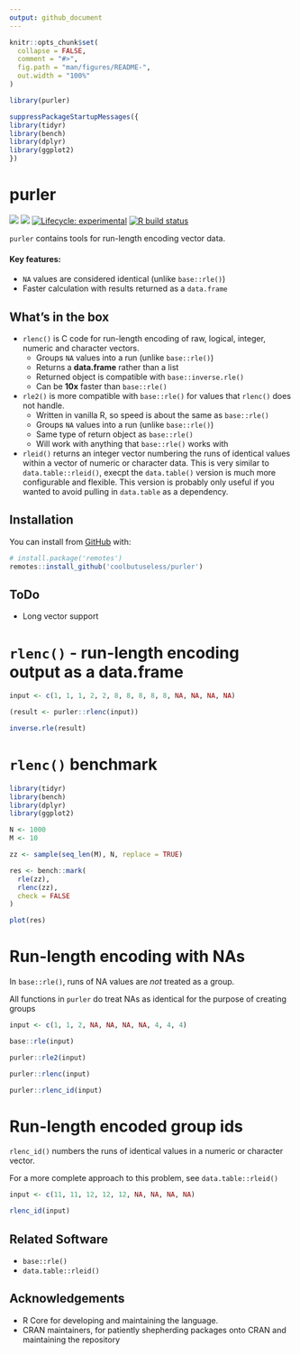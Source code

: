 ```yaml
---
output: github_document
---
```


<!-- README.md is generated from README.Rmd. Please edit that file -->

```r
knitr::opts_chunk$set(
  collapse = FALSE,
  comment = "#>",
  fig.path = "man/figures/README-",
  out.width = "100%"
)

library(purler)

suppressPackageStartupMessages({
library(tidyr)
library(bench)
library(dplyr)
library(ggplot2)
})
```

# purler


<!-- badges: start -->
![](https://img.shields.io/badge/cool-useless-green.svg)
![](https://img.shields.io/badge/dependencies-zero-blue.svg)
[![Lifecycle: experimental](https://img.shields.io/badge/lifecycle-experimental-orange.svg)](https://www.tidyverse.org/lifecycle/#experimental)
[![R build status](https://github.com/coolbutuseless/purler/workflows/R-CMD-check/badge.svg)](https://github.com/coolbutuseless/purler/actions)
<!-- badges: end -->


`purler` contains tools for run-length encoding vector data.

#### Key features:

* `NA` values are considered identical (unlike `base::rle()`)
* Faster calculation with results returned as a `data.frame`


## What's in the box

* `rlenc()` is C code for run-length encoding of raw, logical, integer, numeric and character vectors. 
    * Groups `NA` values into a run (unlike `base::rle()`)
    * Returns a **data.frame** rather than a list
    * Returned object is compatible with `base::inverse.rle()`
    * Can be **10x** faster than `base::rle()`
* `rle2()` is more compatible with `base::rle()` for values that `rlenc()` does not handle.
    * Written in vanilla R, so speed is about the same as `base::rle()`
    * Groups `NA` values into a run (unlike `base::rle()`)
    * Same type of return object as `base::rle()`
    * Will work with anything that `base::rle()` works with
* `rleid()` returns an integer vector numbering the runs of identical values within a
  vector of numeric or character data.  This is very similar to `data.table::rleid()`, 
  execpt the `data.table()` version is much more configurable and flexible.  This
  version is probably only useful if you wanted to avoid pulling in `data.table` as a
  dependency.

## Installation

You can install from [GitHub](https://github.com/coolbutuseless/purler) with:

``` r
# install.package('remotes')
remotes::install_github('coolbutuseless/purler')
```


## ToDo

* Long vector support




# `rlenc()` - run-length encoding output as a data.frame

```r
input <- c(1, 1, 1, 2, 2, 8, 8, 8, 8, 8, NA, NA, NA, NA)

(result <- purler::rlenc(input))

inverse.rle(result)
```


# `rlenc()` benchmark

```r
library(tidyr)
library(bench)
library(dplyr)
library(ggplot2)

N <- 1000
M <- 10

zz <- sample(seq_len(M), N, replace = TRUE)

res <- bench::mark(
  rle(zz),
  rlenc(zz),
  check = FALSE
)

plot(res)
```





# Run-length encoding with NAs

In `base::rle()`, runs of NA values are *not* treated as a group.

All functions in `purler` do treat NAs as identical for the purpose of creating groups

```r
input <- c(1, 1, 2, NA, NA, NA, NA, 4, 4, 4)

base::rle(input)

purler::rle2(input)

purler::rlenc(input)

purler::rlenc_id(input)
```





# Run-length encoded group ids

`rlenc_id()` numbers the runs of identical values in a numeric or character vector.

For a more complete approach to this problem, see `data.table::rleid()`

```r
input <- c(11, 11, 12, 12, 12, NA, NA, NA, NA)

rlenc_id(input)
```



## Related Software

* `base::rle()`
* `data.table::rleid()`


## Acknowledgements

* R Core for developing and maintaining the language.
* CRAN maintainers, for patiently shepherding packages onto CRAN and maintaining
  the repository

